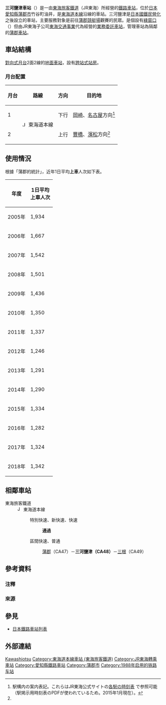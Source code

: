 {{NoteTA|1 = zh:三河鹽津車站; zh-cn:三河盐津站; zh-tw:三河鹽津車站; zh-hk:三河鹽津站; }}
{{日本車站資訊
|公司色       = #f77321
|文字色     = 
|站名       = 三河鹽津站
|圖片       = MT-Gamagōri-Kyōteijō-Mae Station-Building 2015-1.JPG
|pxl      = 
|圖片說明   = 站前廣場。右側跨線橋為三河鹽津站
|日文原名   = 三河塩津
|平假名   = みかわしおつ
|羅馬拼音   = Mikawa-shiotsu
|電報略號   = ミツ
|所在地     = {{JPN}}[[愛知縣|愛知縣]][[蒲郡市|蒲郡市]]竹谷町油井40番5號
|車站構造     = [[地面車站|地面車站]]（[[跨站式站房|跨站式站房]]）
|月台配置     = 2面2線
|啟用年月日 = 1988年（[[昭和|昭和]]63年）11月16日
|廢站年月日 = 
|乘客人數   = 1,291<!--蒲郡の統計による-->
|上下車人次   = 
|統計年度   = 2013年
|轉車       = [[蒲郡競艇場前站|蒲郡競艇場前站]]（[[蒲郡線|蒲郡線]]）
|備註       = 業務委託站（夜間[[無人站|無人站]]）<!-- JR東海の表記 --><br />設有[[綠窗口|綠窗口]]
|adjacent = {{Adjacent stations|system=東海旅客鐵道|line=CA|left=蒲郡|right=三根|note-left=CA47<br />2.3km|note-mid={{JR海車站編號|CA|48}}<br />距離[[東京站|東京]]312.9km|note-right=CA49<br />2.6km}}
}}
'''三河鹽津車站'''（{{jpn|j=三河塩津駅|hg=みかわしおつえき|rm=Mikawa-shiotsu eki|f=y}}）是一由[[東海旅客鐵道|東海旅客鐵道]]（JR東海）所經營的[[鐵路車站|鐵路車站]]，位於[[日本|日本]][[愛知縣|愛知縣]][[蒲郡市|蒲郡市]]竹谷町油井，是[[東海道本線|東海道本線]]沿線的車站。三河鹽津是[[日本國鐵民營化|日本國鐵民營化]]之後設立的車站，主要服務對象是前往[[蒲郡競艇場|蒲郡競艇場]]觀賽的民眾。是個設有[[綠窗口|綠窗口]]（{{lang|ja|みどりの窓口}}）但由JR東海子公司[[東海交通事業|東海交通事業]]代為經營的[[業務委託車站|業務委託車站]]，管理車站為隔鄰的[[蒲郡車站|蒲郡車站]]。

== 車站結構 ==
[[對向式月台|對向式月台]]2面2線的[[地面車站|地面車站]]，設有[[跨站式站房|跨站式站房]]。
===月台配置===
{| class="wikitable"
!月台<!--事業者側による呼称--->!!路線!!方向!!目的地
|-
! 1
|rowspan="2"|[[File:JR_Central_Tokaido_Line.svg|15px]] 東海道本線
| style="text-align:center" | 下行
|[[岡崎站|岡崎]]、[[名古屋站|名古屋]]方向<ref name="homen">駅構内の案内表記。これらはJR東海公式サイトの[http://railway.jr-central.co.jp/time-schedule/search/index.html 各駅の時刻表] {{Wayback|url=http://railway.jr-central.co.jp/time-schedule/search/index.html |date=20191019051307 }}で参照可能（駅掲示用時刻表のPDFが使われているため。2015年1月現在）。<!-- URLが変わることを想定し、直リンクはしていない ---></ref>
|-
! 2
| style="text-align:center" | 上行
| [[豐橋站|豐橋]]、[[濱松站|濱松]]方向<ref name="homen" />
|}
== 使用情況 ==
根據「蒲郡的統計」，近年1日平均'''上車'''人次如下表。
{| class="wikitable" style="text-align:right;"
|-
! 年度 !! 1日平均<br/>上車人次
|-
| 2005年 || 1,934
|-
| 2006年 || 1,667
|-
| 2007年 || 1,542
|-
| 2008年 || 1,501
|-
| 2009年 || 1,436
|-
| 2010年 || 1,350
|-
| 2011年 || 1,337
|-
| 2012年 || 1,246
|-
| 2013年 || 1,291
|-
| 2014年 || 1,290
|-
| 2015年 || 1,334
|-
| 2016年 || 1,282
|-
| 2017年 || 1,324
|-
| 2018年 || 1,342
|}

== 相鄰車站 ==
; 東海旅客鐵道
: [[File:JR_Central_Tokaido_Line.svg|15px]] 東海道本線
:: {{Color|#ffdf00|■}}特別快速、{{Color|orangered|■}}新快速、{{Color|#0066ff|■}}快速
::: '''通過''' 
:: {{Color|limegreen|■}}區間快速、{{Color|gray|■}}普通  
::: [[蒲郡站|蒲郡]]（CA47）－'''三河鹽津（CA48）'''－[[三根站|三根]]（CA49）
== 參考資料 ==
=== 注釋 ===
{{Reflist|group="注釋"}}

=== 來源 ===
{{Reflist}}

== 參見 ==
{{Commonscat|Mikawa-Shiotsu Station}}
* [[日本鐵路車站列表|日本鐵路車站列表]]
== 外部連結 ==

{{東海道本線 (JR東海)|mode=2}}

{{DEFAULTSORT:Mikawa-Shiotsu}}

[[Category:日本鐵路車站_Mi|Kawashiotsu]]
[[Category:東海道本線車站_(東海旅客鐵道)|Category:東海道本線車站 (東海旅客鐵道)]]
[[Category:JR東海轉乘車站|Category:JR東海轉乘車站]]
[[Category:愛知縣鐵路車站|Category:愛知縣鐵路車站]]
[[Category:蒲郡市|Category:蒲郡市]]
[[Category:1988年启用的铁路车站|Category:1988年启用的铁路车站]]